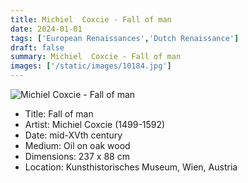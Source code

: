 ```yaml
---
title: Michiel  Coxcie - Fall of man
date: 2024-01-01
tags: ['European Renaissances','Dutch Renaissance']
draft: false
summary: Michiel  Coxcie - Fall of man
images: ['/static/images/10184.jpg']
---
```


![Michiel  Coxcie - Fall of man](/static/images/10184.jpg)

* Title: Fall of man
* Artist: Michiel  Coxcie (1499-1592)
* Date: mid-XVth century
* Medium: Oil on oak wood
* Dimensions: 237 x 88 cm
* Location: Kunsthistorisches Museum, Wien, Austria


